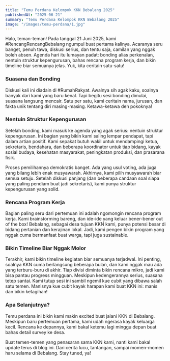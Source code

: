 ```yaml
---
title: "Temu Perdana Kelompok KKN Bebalang 2025"
publishedAt: "2025-06-21"
summary: "Temu Perdana Kelompok KKN Bebalang 2025"
image: "/images/temu-perdana/1.jpg"
---
```


Halo, teman-teman! Pada tanggal 21 Juni 2025, kami #RencangRencangBebalang ngumpul buat pertama kalinya. Acaranya seru banget, penuh tawa, diskusi serius, dan tentu saja, camilan yang nggak boleh absen. Agenda hari itu lumayan padat: bonding alias perkenalan, nentuin struktur kepengurusan, bahas rencana program kerja, dan bikin timeline biar semuanya jelas. Yuk, kita ceritain satu-satu!

### Suasana dan Bonding

Diskusi kali ini diadain di #RumahRakyat. Awalnya sih agak kaku, soalnya banyak dari kami yang baru kenal. Tapi begitu sesi bonding dimulai, suasana langsung mencair. Satu per satu, kami ceritain nama, jurusan, dan fakta unik tentang diri masing-masing. Ketawa-ketawa deh pokoknya!

### Nentuin Struktur Kepengurusan

Setelah bonding, kami masuk ke agenda yang agak serius: nentuin struktur kepengurusan. Ini bagian yang bikin kami saling lempar pendapat, tapi dalam artian positif. Kami sepakat butuh wakil untuk mendampingi ketua, sekretaris, bendahara, dan beberapa koordinator untuk tiap bidang, kayak sosial budaya, kesehatan masyarakat, peningkatan produksi, dan prasarana fisik.

Proses pemilihannya demokratis banget. Ada yang usul voting, ada juga yang bilang lebih enak musyawarah. Akhirnya, kami pilih musyawarah biar semua setuju. Setelah diskusi panjang (dan beberapa candaan soal siapa yang paling pendiam buat jadi sekretaris), kami punya struktur kepengurusan yang solid.

### Rencana Program Kerja

Bagian paling seru dari pertemuan ini adalah ngomongin rencana program kerja. Kami brainstorming bareng, dan ide-ide yang keluar bener-bener out of the box! Bebalang, sebagai desa tujuan KKN kami, punya potensi besar di bidang pertanian dan kerajinan lokal. Jadi, kami pengen bikin program yang nggak cuma bermanfaat buat warga, tapi juga sustainable.

### Bikin Timeline Biar Nggak Molor

Terakhir, kami bikin timeline kegiatan biar semuanya terjadwal. Ini penting, soalnya KKN cuma berlangsung beberapa bulan, dan kami nggak mau ada yang terburu-buru di akhir. Tiap divisi diminta bikin rencana mikro, jadi kami bisa pantau progress mingguan. Meskipun kedengerannya serius, suasana tetep santai. Kami tutup sesi ini sambil ngemil kue cubit yang dibawa salah satu temen. Manisnya kue cubit kayak harapan kami buat KKN ini: manis dan bikin ketagihan!

### Apa Selanjutnya?

Temu perdana ini bikin kami makin excited buat jalani KKN di Bebalang. Meskipun baru pertemuan pertama, kami udah ngerasa kayak keluarga kecil. Rencana ke depannya, kami bakal ketemu lagi minggu depan buat bahas detail survey ke desa.

Buat temen-temen yang penasaran sama KKN kami, nanti kami bakal update terus di blog ini. Dari cerita lucu, tantangan, sampai momen-momen haru selama di Bebalang. Stay tuned, ya!
